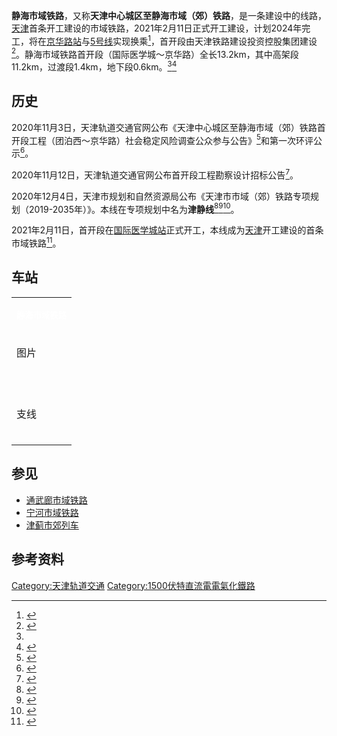 {{天津未来建设}}{{future public transportation}}
{{Infobox rail system-route
| name        = 静海市域铁路
| color       = 
| logo        = 
| logo_width  = 
| image       = 
| image_width = 
| image_alt   =
| caption     = 
| locale      = {{CHN}}[[天津市|天津市]][[西青区|西青区]]、[[静海区|静海区]]
| type        = [[市域铁路|市域铁路]]
| system      = 
| status      = 建设中
| start       = [[京华路站|京华路]]
| end         = [[国际医学城站|国际医学城]]
| routes      = 
| character   = 地下、地面、高架
| linelength  = 13.2公里
| tracklength =
| speed       = 120-140公里/小时<ref name=kc />
| tracks      = 
| stations    = 4个
| gauge       = {{标准轨}}
| minradius   = 
| maxgrade    = 
| elevation   = 
| electrification = [[直流电|DC]] 1500V<ref name=kc />
| block_signal = 
| signalling  = 
| depot       = 
| stock       = 
| fleet_size  = 6节[[城市轨道交通列车车型#中国大陆|市域B型车]]<ref name=kc />
| yearcommenced = 2021年2月11日
| open        = 
| planopen    = 预计2024年<ref name=enorth1 />
| lastextension = 
| close       = 
| daily_ridership = 
| owner       = 
| operator    = 
| website     =
| map         = 
| map_state   = collapsed
}}

'''静海市域铁路'''，又称'''天津中心城区至静海市域（郊）铁路'''，是一条建设中的线路，[[天津|天津]]首条开工建设的市域铁路，2021年2月11日正式开工建设，计划2024年完工，将在[[京华路站|京华路站]]与[[天津地铁5号线|5号线]]实现换乘<ref>{{cite web |title=津静线市域(郊)铁路已开工建设 计划2024年完工 |url=http://ms.enorth.com.cn/system/2021/02/19/051021336.shtml |website=北方网 |accessdate=2021-02-19}}</ref>，首开段由天津铁路建设投资控股集团建设<ref>{{cite web |author1=程婷 |title=出行·天津3条市域铁路都有新进展！ |url=https://mp.weixin.qq.com/s?__biz=MjM5NjQ5MDY2Ng==&mid=2935232949&idx=1&sn=cf49ff3f4df6564d9c3c782d3400b6e4&chksm=8de8c570ba9f4c66820a3e5848d64639ca083181697f0305d08a4e5dfd87c475c16143c1b3dd#rd |website=天津广播微信公众号 |accessdate=2020-11-17}}</ref>。静海市域铁路首开段（国际医学城～京华路）全长13.2km，其中高架段11.2km，过渡段1.4km，地下段0.6km。<ref name=jh /><ref name=enorth1>{{cite web|url=http://news.enorth.com.cn/system/2020/11/11/050641818.shtml|date=2020-11-11|accessdate=2020-11-12|title=中心城区至静海团泊新城将建市域铁路 首开段预计明年2月开工|archive-date=2020-11-12|archive-url=https://web.archive.org/web/20201112185235/http://news.enorth.com.cn/system/2020/11/11/050641818.shtml|dead-url=no}}</ref>

== 历史 ==
2020年11月3日，天津轨道交通官网公布《天津中心城区至静海市域（郊）铁路首开段工程（团泊西～京华路）社会稳定风险调查公众参与公告》<ref name=jh>{{cite web|url=http://www.tjgdjt.com/xinwen/content_31169.htm|date=2020-11-03|accessdate=2020-11-06|title=天津中心城区至静海市域（郊）铁路首开段工程（团泊西～京华路）社会稳定风险调查公众参与公告|archive-date=2021-01-17|archive-url=https://web.archive.org/web/20210117115229/http://www.tjgdjt.com/xinwen/content_31169.htm|dead-url=no}}</ref>和第一次环评公示<ref>{{cite web|url=http://www.tjgdjt.com/xinwen/content_31166.htm|date=2020-11-03|accessdate=2020-11-06|title=天津中心城区至静海市域（郊）铁路首开段工程环境影响评价第一次信息公示|archive-date=2020-11-06|archive-url=https://web.archive.org/web/20201106133534/http://www.tjgdjt.com/xinwen/content_31166.htm|dead-url=no}}</ref>。

2020年11月12日，天津轨道交通官网公布首开段工程勘察设计招标公告<ref name=kc>{{cite web|title=天津中心城区至静海市域（郊）铁路首开段工程勘察设计项目招标公告|url=http://www.tjgdjt.com/xinwen/content_31222.htm|date=2020-11-12|accessdate=2020-11-12|archive-date=2020-11-12|archive-url=https://web.archive.org/web/20201112130352/http://www.tjgdjt.com/xinwen/content_31222.htm|dead-url=no}}</ref>。

2020年12月4日，天津市规划和自然资源局公布《天津市市域（郊）铁路专项规划（2019-2035年）》。本线在专项规划中名为'''津静线'''<ref>{{cite web|url=http://ghhzrzy.tj.gov.cn/zwgk_143/tzgg/202012/t20201204_4346048.html|title=关于《天津市市域（郊）铁路专项规划（2019-2035年）》征求意见的公告|date=2020-12-04|access-date=2020-12-05|archive-date=2020-12-05|archive-url=https://web.archive.org/web/20201205182539/http://ghhzrzy.tj.gov.cn/zwgk_143/tzgg/202012/t20201204_4346048.html|dead-url=no}}</ref><ref>{{cite web|url=http://ghhzrzy.tj.gov.cn/zwgk_143/tzgg/202012/P020201204675589444583.pdf|title=附件1 《天津市市域（郊）铁路专项规划（2019-2035年）》（征求意见稿）|date=2020-12-04|access-date=2020-12-05|archive-date=2020-12-05|archive-url=https://web.archive.org/web/20201205182157/http://ghhzrzy.tj.gov.cn/zwgk_143/tzgg/202012/P020201204675589444583.pdf|dead-url=no}}</ref><ref>{{cite web|url=http://ghhzrzy.tj.gov.cn/zwgk_143/tzgg/202012/P020201204675589498832.pdf|title=附件2 线网规划图|access-date=2020-12-05|archive-date=2020-12-05|archive-url=https://web.archive.org/web/20201205182310/http://ghhzrzy.tj.gov.cn/zwgk_143/tzgg/202012/P020201204675589498832.pdf|dead-url=yes}}</ref>。

2021年2月11日，首开段在[[国际医学城站|国际医学城站]]正式开工，本线成为[[天津|天津]]开工建设的首条市域铁路<ref>{{cite web |author1=董立景 |title=天津首条市域（郊）铁路11日开工建设！途经哪里？抢先看！ |url=http://news.enorth.com.cn/system/2021/02/11/051007891.shtml |website=北方网 |accessdate=2021-02-11 |archive-date=2021-02-11 |archive-url=https://web.archive.org/web/20210211165656/http://news.enorth.com.cn/system/2021/02/11/051007891.shtml |dead-url=no }}</ref>。

== 车站 ==
{| class="wikitable" style="margin:auto; margin-left:auto; margin-right:auto;"
|-  style="text-align:center; background:#00c;"
| colspan =8 | <span style="color:white;"><small>'''静海市域铁路'''</small></span>
|- align=center
! 图片
! 站名<ref name=jh /><ref name="#1">{{cite web |author1=韩振 |title=关注·首条津郊铁路站点披露！开工时间定了！ |url=https://mp.weixin.qq.com/s?__biz=MjM5NjQ5MDY2Ng==&mid=2935263592&idx=2&sn=2265e318af30e6f18320fdf90b603519&chksm=8de84dadba9fc4bb34dc89c71027b0dc1623a35fd5c19f44555d5eb59035cf3b92fd90c7f990#rd |website=天津广播 微信公众号 |accessdate=2021-01-17 |archive-date=2021-01-28 |archive-url=https://web.archive.org/web/20210128184150/https://mp.weixin.qq.com/s?__biz=MjM5NjQ5MDY2Ng==&mid=2935263592&idx=2&sn=2265e318af30e6f18320fdf90b603519&chksm=8de84dadba9fc4bb34dc89c71027b0dc1623a35fd5c19f44555d5eb59035cf3b92fd90c7f990#rd |dead-url=no }}</ref>
! 里程<br>（km）
! 站间距<br>（km）
! 轨道换乘
! 行政区
! 开通日期
! 站台设置<ref name=jh /><ref name="#1"/>
|-
| 
| [[京华路站|京华路站]]
| 0
| -
|{{rint|tianjin|metro}} [[天津地铁|天津地铁]] {{天津地铁线路名|5|c}}
| rowspan="2"|[[西青区|西青区]]
| 
| 地下
|-
| 
| [[精武镇站|精武镇站]]
| 
|
| 
| 
| 高架
|-
| 
| [[团泊西站|团泊西站]]
| 
|
|本线路支线
|rowspan="5"|[[静海区|静海区]]
| 
| 高架
|-
| 
| [[静海北站|静海北站]]
|
|
|
| 
|
|-
| 
| [[静海西站|静海西站]]
| 
| 
|
| 
|
|-
| 
| [[子牙产业园站|子牙产业园站]]
| 
| 
|
| 
|
|-
! colspan=8 |支线
|-
| 
| [[国际医学城站|国际医学城站]]
| 
| 
|
|rowspan="3"|[[静海区|静海区]] 
| 
| 高架
|-
| 
| [[健康产业园站|健康产业园站]]
| 
| 
|
| 
| 高架
|-
| 
| [[大邱庄站|大邱庄站]]
| 
| 
|
| 
|
|}

==参见==
*[[通武廊市域铁路|通武廊市域铁路]]
*[[宁河市域铁路|宁河市域铁路]]
*[[津蓟市郊列车|津蓟市郊列车]]

== 参考资料 ==
{{Reflist}}
{{中华人民共和国城市轨道交通}}{{天津市城市轨道交通线路}}
[[Category:天津轨道交通|Category:天津轨道交通]]
[[Category:1500伏特直流電電氣化鐵路|Category:1500伏特直流電電氣化鐵路]]